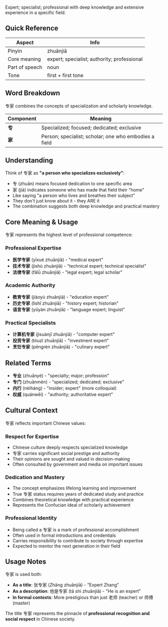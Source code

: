 Expert; specialist; professional with deep knowledge and extensive experience in a specific field.

## Quick Reference

| Aspect         | Info                                        |
| -------------- | ------------------------------------------- |
| Pinyin         | zhuānjiā                                    |
| Core meaning   | expert; specialist; authority; professional |
| Part of speech | noun                                        |
| Tone           | first + first tone                          |

## Word Breakdown

专家 combines the concepts of specialization and scholarly knowledge.

| Component | Meaning                                               |
| --------- | ----------------------------------------------------- |
| **专**    | Specialized; focused; dedicated; exclusive            |
| **家**    | Person; specialist; scholar; one who embodies a field |

## Understanding

Think of 专家 as **"a person who specializes exclusively"**:

- 专 (zhuān) means focused dedication to one specific area
- 家 (jiā) indicates someone who has made that field their "home"
- Like saying "a person who lives and breathes their subject"
- They don't just know about it - they ARE it
- The combination suggests both deep knowledge and practical mastery

## Core Meaning & Usage

专家 represents the highest level of professional competence:

### **Professional Expertise**

- **医学专家** (yīxué zhuānjiā) - "medical expert"
- **技术专家** (jìshù zhuānjiā) - "technical expert; technical specialist"
- **法律专家** (fǎlǜ zhuānjiā) - "legal expert; legal scholar"

### **Academic Authority**

- **教育专家** (jiàoyù zhuānjiā) - "education expert"
- **历史专家** (lìshǐ zhuānjiā) - "history expert; historian"
- **语言专家** (yǔyán zhuānjiā) - "language expert; linguist"

### **Practical Specialists**

- **计算机专家** (jìsuànjī zhuānjiā) - "computer expert"
- **投资专家** (tóuzī zhuānjiā) - "investment expert"
- **烹饪专家** (pēngrèn zhuānjiā) - "culinary expert"

## Related Terms

- **专业** (zhuānyè) - "specialty; major; profession"
- **专门** (zhuānmén) - "specialized; dedicated; exclusive"
- **内行** (nèiháng) - "insider; expert" (more colloquial)
- **权威** (quánwēi) - "authority; authoritative expert"

## Cultural Context

专家 reflects important Chinese values:

### **Respect for Expertise**

- Chinese culture deeply respects specialized knowledge
- 专家 carries significant social prestige and authority
- Their opinions are sought and valued in decision-making
- Often consulted by government and media on important issues

### **Dedication and Mastery**

- The concept emphasizes lifelong learning and improvement
- True 专家 status requires years of dedicated study and practice
- Combines theoretical knowledge with practical experience
- Represents the Confucian ideal of scholarly achievement

### **Professional Identity**

- Being called a 专家 is a mark of professional accomplishment
- Often used in formal introductions and credentials
- Carries responsibility to contribute to society through expertise
- Expected to mentor the next generation in their field

## Usage Notes

专家 is used both:

- **As a title**: 张专家 (Zhāng zhuānjiā) - "Expert Zhang"
- **As a description**: 他是专家 (tā shì zhuānjiā) - "He is an expert"
- **In formal contexts**: More prestigious than just 老师 (teacher) or 师傅 (master)

The title 专家 represents the pinnacle of **professional recognition and social respect** in Chinese
society.
